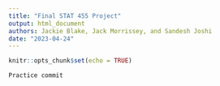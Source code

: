 ```yaml
---
title: "Final STAT 455 Project"
output: html_document
authors: Jackie Blake, Jack Morrissey, and Sandesh Joshi
date: "2023-04-24"
---
```


```r
knitr::opts_chunk$set(echo = TRUE)
```

```r

Practice commit
```
